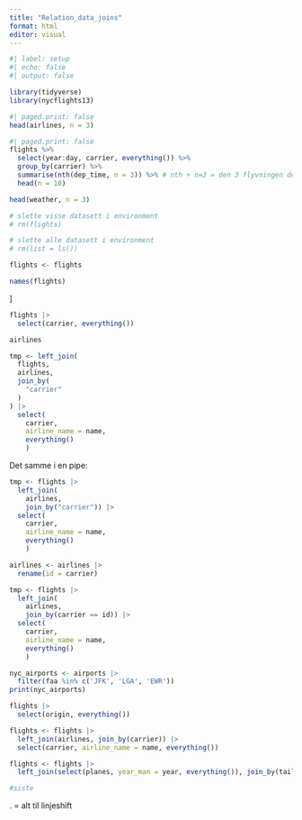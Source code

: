 ```yaml
---
title: "Relation_data_joins"
format: html
editor: visual
---
```


```r
#| label: setup
#| echo: false
#| output: false

library(tidyverse)
library(nycflights13)
```

```r
#| paged.print: false
head(airlines, n = 3)
```

```r
#| paged.print: false
flights %>% 
  select(year:day, carrier, everything()) %>% 
  group_by(carrier) %>% 
  summarise(nth(dep_time, n = 3)) %>% # nth + n=3 = den 3 flyvningen den dagen
  head(n = 10)
```

```r
head(weather, n = 3)
```

```r
# slette visse datasett i environment
# rm(flights)

# slette alle datasett i environment
# rm(list = ls())
```

```r
flights <- flights
```

```r
names(flights)
```

\]

```r
flights |>
  select(carrier, everything())
```

```r
airlines
```

```r
tmp <- left_join(
  flights, 
  airlines, 
  join_by(
    "carrier"
  )
) |>
  select(
    carrier, 
    airline_name = name,
    everything()
    )
```

Det samme i en pipe:

```r
tmp <- flights |>
  left_join(
    airlines, 
    join_by("carrier")) |>
  select(
    carrier, 
    airline_name = name,
    everything()
    )
```

```r
airlines <- airlines |>
  rename(id = carrier)
```

```r
tmp <- flights |>
  left_join(
    airlines, 
    join_by(carrier == id)) |>
  select(
    carrier, 
    airline_name = name,
    everything()
    )
```

```r
nyc_airports <- airports |> 
  filter(faa %in% c('JFK', 'LGA', 'EWR'))
print(nyc_airports)
```

```r
flights |> 
  select(origin, everything())
```

```r
flights <- flights |> 
  left_join(airlines, join_by(carrier)) |> 
  select(carrier, airline_name = name, everything())
```

```r
flights <- flights |> 
  left_join(select(planes, year_man = year, everything()), join_by(tailnum))
```

```r
#siste
```

. = alt til linjeshift
